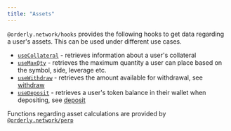 ```yaml
---
title: "Assets"
---
```


`@orderly.network/hooks` provides the following hooks to get data regarding a user's assets. This can be used under different use cases.

- [`useCollateral`](/sdks/hooks/advanced/use-collateral) - retrieves information about a user's collateral
- [`useMaxQty`](/sdks/hooks/advanced/use-max-qty) - retrieves the maximum quantity a user can place based on the symbol, side, leverage etc.
- [`useWithdraw`](/sdks/hooks/advanced/useWithdraw) - retrieves the amount available for withdrawal, see [withdraw](/sdks/hooks/withdraw)
- [`useDeposit`](/sdks/hooks/advanced/useDeposit) - retrieves a user's token balance in their wallet when depositing, see [deposit](/sdks/hooks/deposit)

Functions regarding asset calculations are provided by [`@orderly.network/perp`](/sdks/perp/overview)
